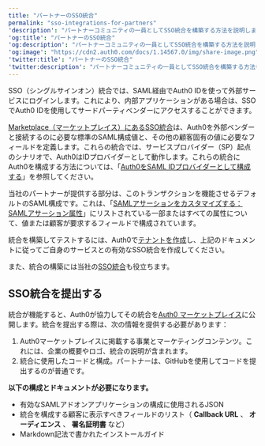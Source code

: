 ```yaml
---
title: "パートナーのSSO統合"
permalink: "sso-integrations-for-partners"
'description': "パートナーコミュニティの一員としてSSO統合を構築する方法を説明します。"
'og:title': "パートナーのSSO統合"
'og:description': "パートナーコミュニティの一員としてSSO統合を構築する方法を説明します。"
'og:image': "https://cdn2.auth0.com/docs/1.14567.0/img/share-image.png"
'twitter:title': "パートナーのSSO統合"
'twitter:description': "パートナーコミュニティの一員としてSSO統合を構築する方法を説明します。"
---
```


<Tooltip data-tooltip-id="react-containers-DefinitionTooltip-0" href="/docs/ja-jp/glossary?term=single-sign-on" tip="シングルサインオン（SSO）: ユーザーが1つのアプリケーションにログインした後、そのユーザーを他のアプリケーションに自動的にログインさせるサービス。" cta="用語集の表示">SSO</Tooltip>（シングルサインオン）統合では、<Tooltip data-tooltip-id="react-containers-DefinitionTooltip-1" href="/docs/ja-jp/glossary?term=security-assertion-markup-language" tip="Security Assertion Markup Language（SAML）: パスワードなしに二者間で認証情報を交換できる標準化プロトコル。" cta="用語集の表示">SAML</Tooltip>経由でAuth0 IDを使って外部サービスにログインします。これにより、内部アプリケーションがある場合は、SSOでAuth0 IDを使用してサードパーティベンダーにアクセスすることができます。

[Marketplace（マーケットプレイス）にあるSSO統合](https://marketplace.auth0.com/features/sso-integrations)は、Auth0を外部ベンダーと接続するのに必要な標準のSAML構成値と、その他の顧客固有の値に必要なフィールドを定義します。これらの統合では、サービスプロバイダー（SP）起点のシナリオで、Auth0はIDプロバイダーとして動作します。これらの統合にAuth0を構成する方法については、「[Auth0をSAML IDプロバイダーとして構成する](/docs/ja-jp/authenticate/single-sign-on/outbound-single-sign-on/configure-auth0-saml-identity-provider)」を参照してください。

当社のパートナーが提供する部分は、このトランザクションを機能させるデフォルトのSAML構成です。これは、「[SAMLアサーションをカスタマイズする：SAMLアサーション属性](/docs/ja-jp/authenticate/protocols/saml/saml-configuration/customize-saml-assertions)」にリストされている一部またはすべての属性について、値または顧客が要求するフィールドで構成されています。

統合を構築してテストするには、Auth0で[テナントを作成](https://auth0.com/signup)し、上記のドキュメントに従ってご自身のサービスとの有効なSSO統合を作成してください。

また、統合の構築には当社の[SSO統合](https://github.com/auth0-marketplace/TEMPLATE-sso)も役立ちます。

## SSO統合を提出する

統合が機能すると、Auth0が協力してその統合を[Auth0 マーケットプレイス](http://marketplace.auth0.com/)に公開します。統合を提出する際は、次の情報を提供する必要があります：

1. Auth0マーケットプレイスに掲載する事業とマーケティングコンテンツ。これには、企業の概要やロゴ、統合の説明が含まれます。
2. 統合に使用したコードと構成。パートナーは、GitHubを使用してコードを提出するのが普通です。

**以下の構成とドキュメントが必要になります。**

* 有効なSAMLアドオンアプリケーションの構成に使用されるJSON
* 統合を構成する顧客に表示すべきフィールドのリスト（ **Callback URL** 、 **オーディエンス** 、 **署名証明書** など）
* Markdown記法で書かれたインストールガイド